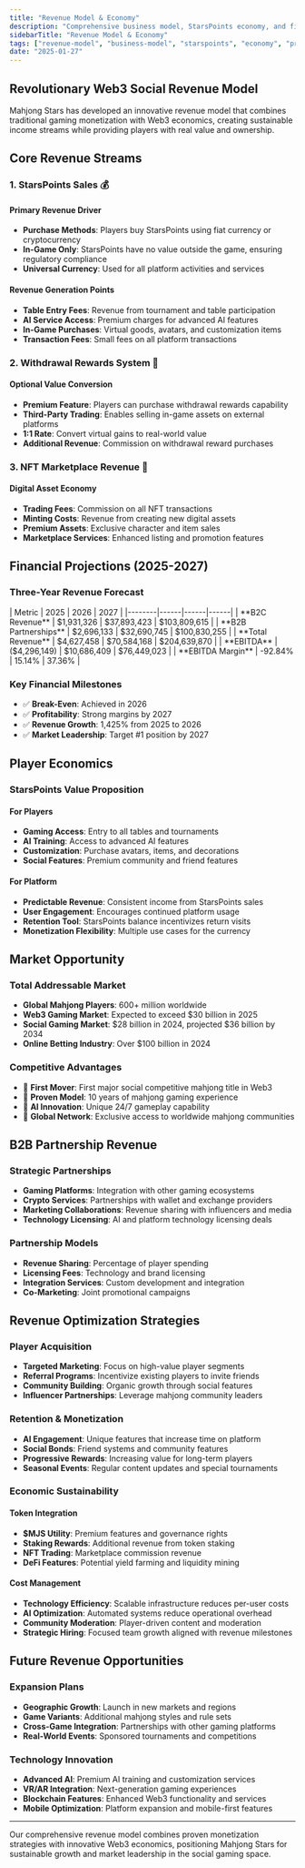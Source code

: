 ```yaml
---
title: "Revenue Model & Economy"
description: "Comprehensive business model, StarsPoints economy, and financial projections for sustainable growth"
sidebarTitle: "Revenue Model & Economy"
tags: ["revenue-model", "business-model", "starspoints", "economy", "projections"]
date: "2025-01-27"
---
```



## Revolutionary Web3 Social Revenue Model

Mahjong Stars has developed an innovative revenue model that combines traditional gaming monetization with Web3 economics, creating sustainable income streams while providing players with real value and ownership.

## Core Revenue Streams

### 1. StarsPoints Sales 💰

#### Primary Revenue Driver
- **Purchase Methods**: Players buy StarsPoints using fiat currency or cryptocurrency
- **In-Game Only**: StarsPoints have no value outside the game, ensuring regulatory compliance
- **Universal Currency**: Used for all platform activities and services

#### Revenue Generation Points
- **Table Entry Fees**: Revenue from tournament and table participation
- **AI Service Access**: Premium charges for advanced AI features
- **In-Game Purchases**: Virtual goods, avatars, and customization items
- **Transaction Fees**: Small fees on all platform transactions

### 2. Withdrawal Rewards System 🔄

#### Optional Value Conversion
- **Premium Feature**: Players can purchase withdrawal rewards capability
- **Third-Party Trading**: Enables selling in-game assets on external platforms
- **1:1 Rate**: Convert virtual gains to real-world value
- **Additional Revenue**: Commission on withdrawal reward purchases

### 3. NFT Marketplace Revenue 🎨

#### Digital Asset Economy
- **Trading Fees**: Commission on all NFT transactions
- **Minting Costs**: Revenue from creating new digital assets
- **Premium Assets**: Exclusive character and item sales
- **Marketplace Services**: Enhanced listing and promotion features

## Financial Projections (2025-2027)

### Three-Year Revenue Forecast

<Card className='mt-4 w-fit'>
| Metric | 2025 | 2026 | 2027 |
|--------|------|------|------|
| **B2C Revenue** | $1,931,326 | $37,893,423 | $103,809,615 |
| **B2B Partnerships** | $2,696,133 | $32,690,745 | $100,830,255 |
| **Total Revenue** | $4,627,458 | $70,584,168 | $204,639,870 |
| **EBITDA** | ($4,296,149) | $10,686,409 | $76,449,023 |
| **EBITDA Margin** | -92.84% | 15.14% | 37.36% |
</Card>

### Key Financial Milestones
- ✅ **Break-Even**: Achieved in 2026
- ✅ **Profitability**: Strong margins by 2027
- ✅ **Revenue Growth**: 1,425% from 2025 to 2026
- ✅ **Market Leadership**: Target #1 position by 2027

## Player Economics

### StarsPoints Value Proposition

#### For Players
- **Gaming Access**: Entry to all tables and tournaments
- **AI Training**: Access to advanced AI features
- **Customization**: Purchase avatars, items, and decorations
- **Social Features**: Premium community and friend features

#### For Platform
- **Predictable Revenue**: Consistent income from StarsPoints sales
- **User Engagement**: Encourages continued platform usage
- **Retention Tool**: StarsPoints balance incentivizes return visits
- **Monetization Flexibility**: Multiple use cases for the currency


## Market Opportunity

### Total Addressable Market
- **Global Mahjong Players**: 600+ million worldwide
- **Web3 Gaming Market**: Expected to exceed $30 billion in 2025
- **Social Gaming Market**: $28 billion in 2024, projected $36 billion by 2034
- **Online Betting Industry**: Over $100 billion in 2024

### Competitive Advantages
- 🥇 **First Mover**: First major social competitive mahjong title in Web3
- 🥇 **Proven Model**: 10 years of mahjong gaming experience
- 🥇 **AI Innovation**: Unique 24/7 gameplay capability
- 🥇 **Global Network**: Exclusive access to worldwide mahjong communities

## B2B Partnership Revenue

### Strategic Partnerships
- **Gaming Platforms**: Integration with other gaming ecosystems
- **Crypto Services**: Partnerships with wallet and exchange providers
- **Marketing Collaborations**: Revenue sharing with influencers and media
- **Technology Licensing**: AI and platform technology licensing deals

### Partnership Models
- **Revenue Sharing**: Percentage of player spending
- **Licensing Fees**: Technology and brand licensing
- **Integration Services**: Custom development and integration
- **Co-Marketing**: Joint promotional campaigns

## Revenue Optimization Strategies

### Player Acquisition
- **Targeted Marketing**: Focus on high-value player segments
- **Referral Programs**: Incentivize existing players to invite friends
- **Community Building**: Organic growth through social features
- **Influencer Partnerships**: Leverage mahjong community leaders

### Retention & Monetization
- **AI Engagement**: Unique features that increase time on platform
- **Social Bonds**: Friend systems and community features
- **Progressive Rewards**: Increasing value for long-term players
- **Seasonal Events**: Regular content updates and special tournaments

### Economic Sustainability

#### Token Integration
- **$MJS Utility**: Premium features and governance rights
- **Staking Rewards**: Additional revenue from token staking
- **NFT Trading**: Marketplace commission revenue
- **DeFi Features**: Potential yield farming and liquidity mining

#### Cost Management
- **Technology Efficiency**: Scalable infrastructure reduces per-user costs
- **AI Optimization**: Automated systems reduce operational overhead
- **Community Moderation**: Player-driven content and moderation
- **Strategic Hiring**: Focused team growth aligned with revenue milestones

## Future Revenue Opportunities

### Expansion Plans
- **Geographic Growth**: Launch in new markets and regions
- **Game Variants**: Additional mahjong styles and rule sets
- **Cross-Game Integration**: Partnerships with other gaming platforms
- **Real-World Events**: Sponsored tournaments and competitions

### Technology Innovation
- **Advanced AI**: Premium AI training and customization services
- **VR/AR Integration**: Next-generation gaming experiences
- **Blockchain Features**: Enhanced Web3 functionality and services
- **Mobile Optimization**: Platform expansion and mobile-first features

---

Our comprehensive revenue model combines proven monetization strategies with innovative Web3 economics, positioning Mahjong Stars for sustainable growth and market leadership in the social gaming space. 
